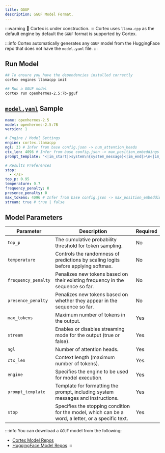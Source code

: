 ```yaml
---
title: GGUF
description: GGUF Model Format.
---
```


:::warning
🚧 Cortex is under construction.
:::
Cortex uses `llama.cpp` as the default engine by default the `GGUF` format is supported by Cortex.

:::info
Cortex automatically generates any `GGUF` model from the HuggingFace repo that does not have the `model.yaml` file.
:::

## Run Model
```bash
## To ensure you have the dependencies installed correctly
cortex engines llamacpp init

## Run a GGUF model
cortex run openhermes-2.5:7b-gguf
```
## [`model.yaml`](/docs/model-yaml) Sample
```yaml
name: openhermes-2.5
model: openhermes-2.5:7B
version: 1

# Engine / Model Settings
engine: cortex.llamacpp
ngl: 33 # Infer from base config.json -> num_attention_heads
ctx_len: 4096 # Infer from base config.json -> max_position_embeddings
prompt_template: "<|im_start|>system\n{system_message}<|im_end|>\n<|im_start|>user\n{prompt}<|im_end|>\n<|im_start|>assistant\n"

# Results Preferences
stop:
  - </s>
top_p: 0.95
temperature: 0.7
frequency_penalty: 0
presence_penalty: 0
max_tokens: 4096 # Infer from base config.json -> max_position_embeddings
stream: true # true | false

```
## Model Parameters
| **Parameter**          | **Description**                                                                      | **Required** |
|------------------------|--------------------------------------------------------------------------------------|--------------|
| `top_p`                | The cumulative probability threshold for token sampling.                             | No  |
| `temperature`          | Controls the randomness of predictions by scaling logits before applying softmax.    | No   |
| `frequency_penalty`    | Penalizes new tokens based on their existing frequency in the sequence so far.       | No   |
| `presence_penalty`     | Penalizes new tokens based on whether they appear in the sequence so far.            | No   |
| `max_tokens`           | Maximum number of tokens in the output.                                              | Yes          |
| `stream`               | Enables or disables streaming mode for the output (true or false).                   | Yes          |
| `ngl`                  | Number of attention heads.                                                           | Yes          |
| `ctx_len`              | Context length (maximum number of tokens).                                           | Yes          |
| `engine`               | Specifies the engine to be used for model execution.                                 | Yes          |
| `prompt_template`      | Template for formatting the prompt, including system messages and instructions.      | Yes          |
| `stop`                 | Specifies the stopping condition for the model, which can be a word, a letter, or a specific text. | Yes          |


:::info
You can download a `GGUF` model from the following:
- [Cortex Model Repos](/docs/hub/cortex-hub)
- [HuggingFace Model Repos](/docs/hub/hugging-face)
:::